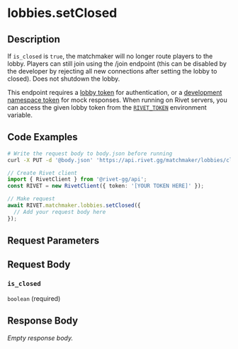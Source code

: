 

# lobbies.setClosed



## Description

If `is_closed` is `true`, the matchmaker will no longer route players to the lobby. Players can still
join using the /join endpoint (this can be disabled by the developer by rejecting all new connections
after setting the lobby to closed).
Does not shutdown the lobby.

This endpoint requires a [lobby token](/docs/general/concepts/token-types#matchmaker-lobby) for
authentication, or a [development namespace token](/docs/general/concepts/token-types#namespace-development)
for mock responses. When running on Rivet servers, you can access the given lobby token from the
[`RIVET_TOKEN`](/docs/matchmaker/concepts/lobby-env) environment variable.


## Code Examples

<CodeGroup title='Request' tag='PUT' label='https://api.rivet.gg/matchmaker/lobbies/closed'>

```bash {{ "title": "cURL" }}
# Write the request body to body.json before running
curl -X PUT -d '@body.json' 'https://api.rivet.gg/matchmaker/lobbies/closed'
```

```ts
// Create Rivet client
import { RivetClient } from '@rivet-gg/api';
const RIVET = new RivetClient({ token: '[YOUR TOKEN HERE]' });

// Make request
await RIVET.matchmaker.lobbies.setClosed({
  // Add your request body here
});
```

</CodeGroup>


## Request Parameters


## Request Body

### `is_closed`

`boolean` (required)




## Response Body

_Empty response body._
